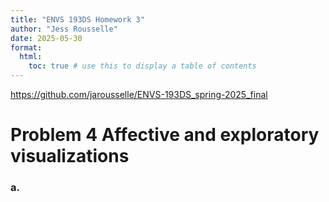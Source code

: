 ```yaml
---
title: "ENVS 193DS Homework 3"
author: "Jess Rousselle"
date: 2025-05-30
format:
  html:
    toc: true # use this to display a table of contents
---
```


<https://github.com/jarousselle/ENVS-193DS_spring-2025_final>

# Problem 4 Affective and exploratory visualizations

### a.
